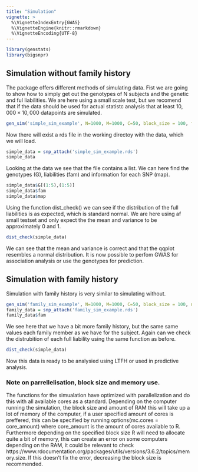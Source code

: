 ```yaml
---
title: "Simulation"
vignette: >
  %\VignetteIndexEntry{GWAS}
  %\VignetteEngine{knitr::rmarkdown}
  %\VignetteEncoding{UTF-8}
---
```


```r
library(genstats)
library(bigsnpr)
```


## Simulation without family history

The package offers different methods of simulating data. Fist we are going to show how to simply get out the genotypes of N subjects and the genetic and ful liabilities. We are here using a small scale test, but we recomend that if the data should be used for actual statistc analysis that at least $10,000\times10,000$ datapoints are simulated.

```r
gen_sim('simple_sim_example', N=1000, M=1000, C=50, block_size = 100, fam=FALSE)
```

Now there will exist a rds file in the working directoy with the data, which we will load.
```r
simple_data = snp_attach('simple_sim_example.rds')
simple_data
```

Looking at the data we see that the file contains a list. We can here find the genotypes (G), liabilities (fam) and information for each SNP (map).
```r
simple_data$G[(1:5),(1:5)]
simple_data$fam
simple_data$map
```

Using the function dist_check() we can see if the distribution of the full liabilities is as expected, which is standard normal. We are here using af small testset and only expect the the mean and variance to be approximately 0 and 1.
```r
dist_check(simple_data)
```

We can see that the mean and variance is correct and that the qqplot resembles a normal distribution. 
It is now possible to perfom GWAS for association analysis or use the genotypes for prediction.


## Simulation with family history

Simulation with family history is very similar to simulating without.

```r
gen_sim('family_sim_example', N=1000, M=1000, C=50, block_size = 100, n_sib=2)
family_data = snp_attach('family_sim_example.rds')
family_data$fam
```
We see here that we have a bit more family history, but the same same values each family member as we have for the subject. Again can we check the distrubition of each full liability using the same function as before.
```r
dist_check(simple_data)
```
Now this data is ready to be analysied using LTFH or used in predictive analysis.

### Note on parrellelisation, block size and memory use.
The functions for the simualation have optimized with parallelization and do this with all available cores as a standard. Depending on the computer running the simulation, the block size and amount of RAM this will take up a lot of memory of the computer, if a user specified amount of cores is preffered, this can be specified by running options(mc.cores = core_amount) where core_amount is the amount of cores available to R. Furthermore depending on the specified block size R will need to allocate quite a bit of memory, this can create an error on some computers depending on the RAM, it could be relevant to check https://www.rdocumentation.org/packages/utils/versions/3.6.2/topics/memory.size. If this doesn't fix the error, decreasing the block size is recommended.





